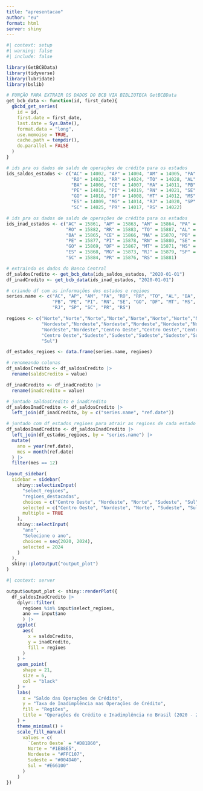 ```yaml
---
title: "apresentacao"
author: "eu"
format: html
server: shiny
---
```




```r
#| context: setup
#| warning: false
#| include: false

library(GetBCBData)
library(tidyverse)
library(lubridate)
library(bslib)

# FUNÇÃO PARA EXTRAIR OS DADOS DO BCB VIA BIBLIOTECA GetBCBData
get_bcb_data <- function(id, first_date){
  gbcbd_get_series(
    id = id,
    first.date = first_date,
    last.date = Sys.Date(),
    format.data = "long",
    use.memoise = TRUE,
    cache.path = tempdir(),
    do.parallel = FALSE
  )
}

# ids pra os dados de saldo de operações de crédito para os estados
ids_saldos_estados <- c("AC" = 14002, "AP" = 14004, "AM" = 14005, "PA" = 14015, 
                        "RO" = 14023, "RR" = 14024, "TO" = 14028, "AL" = 14003, 
                        "BA" = 14006, "CE" = 14007, "MA" = 14011, "PB" = 14016, 
                        "PE" = 14018, "PI" = 14019, "RN" = 14021, "SE" = 14027, 
                        "GO" = 14010, "DF" = 14008, "MT" = 14012, "MS" = 14013, 
                        "ES" = 14009, "MG" = 14014, "RJ" = 14020, "SP" = 14026, 
                        "SC" = 14025, "PR" = 14017, "RS" = 14022)

# ids pra os dados de saldo de operações de crédito para os estados
ids_inad_estados <- c("AC" = 15861, "AP" = 15863, "AM" = 15864, "PA" = 15874, 
                      "RO" = 15882, "RR" = 15883, "TO" = 15887, "AL" = 15862, 
                      "BA" = 15865, "CE" = 15866, "MA" = 15870, "PB" = 15875, 
                      "PE" = 15877, "PI" = 15878, "RN" = 15880, "SE" = 15886, 
                      "GO" = 15869, "DF" = 15867, "MT" = 15871, "MS" = 15872, 
                      "ES" = 15868, "MG" = 15873, "RJ" = 15879, "SP" = 15885, 
                      "SC" = 15884, "PR" = 15876, "RS" = 15881)

# extraindo os dados do Banco Central
df_saldosCredito <- get_bcb_data(ids_saldos_estados, "2020-01-01")
df_inadCredito <- get_bcb_data(ids_inad_estados, "2020-01-01")

# criando df com as informações dos estados e regioes
series.name <- c("AC", "AP", "AM", "PA", "RO", "RR", "TO", "AL", "BA", "CE", "MA", 
                 "PB", "PE", "PI", "RN", "SE", "GO", "DF", "MT", "MS", "ES", "MG",
                 "RJ", "SP", "SC", "PR", "RS")

regioes <- c("Norte","Norte","Norte","Norte","Norte","Norte","Norte","Nordeste",
             "Nordeste","Nordeste","Nordeste","Nordeste","Nordeste","Nordeste",
             "Nordeste","Nordeste","Centro Oeste","Centro Oeste","Centro Oeste",
             "Centro Oeste","Sudeste","Sudeste","Sudeste","Sudeste","Sul","Sul",
             "Sul")

df_estados_regioes <- data.frame(series.name, regioes)

# renomeando colunas
df_saldosCredito <- df_saldosCredito |>
  rename(saldoCredito = value)

df_inadCredito <- df_inadCredito |>
  rename(inadCredito = value)

# juntado saldosCredito e inadCredito
df_saldosInadCredito <- df_saldosCredito |>
  left_join(df_inadCredito, by = c("series.name", "ref.date"))

# juntado com df_estados_regioes para atrair as regioes de cada estado
df_saldosInadCredito <- df_saldosInadCredito |>
  left_join(df_estados_regioes, by = "series.name") |>
  mutate(
    ano = year(ref.date),
    mes = month(ref.date)
  ) |>
  filter(mes == 12)
```

```r
layout_sidebar(
  sidebar = sidebar(
    shiny::selectizeInput(
      "select_regioes",
      "regioes_destacadas",
      choices = c("Centro Oeste", "Nordeste", "Norte", "Sudeste", "Sul"),
      selected = c("Centro Oeste", "Nordeste", "Norte", "Sudeste", "Sul"),
      multiple = TRUE
    ),
    shiny::selectInput(
      "ano",
      "Selecione o ano",
      choices = seq(2020, 2024),
      selected = 2024
    )
  ),
  shiny::plotOutput("output_plot")
)
```

```r
#| context: server

output$output_plot <- shiny::renderPlot({
  df_saldosInadCredito |>
    dplyr::filter(
      regioes %in% input$select_regioes,
      ano == input$ano
      ) |>
    ggplot(
      aes(
        x = saldoCredito,
        y = inadCredito,
        fill = regioes
      )
    ) +
    geom_point(
      shape = 21,
      size = 6, 
      col = "black"
    ) +
    labs(
      x = "Saldo das Operações de Crédito",
      y = "Taxa de Inadimplência nas Operações de Crédito",
      fill = "Regiões",
      title = "Operações de Crédito e Inadimplência no Brasil (2020 - 2024)"
    ) +
    theme_minimal() +
    scale_fill_manual(
      values = c(
        `Centro Oeste` = "#D81B60",
        Norte = "#1E88E5",
        Nordeste = "#FFC107",
        Sudeste = "#004D40",
        Sul = "#E66100"
      )
    ) 
})
```

